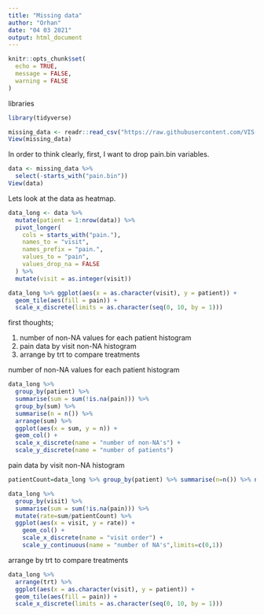 ```yaml
---
title: "Missing data"
author: "Orhan"
date: "04 03 2021"
output: html_document
---
```


```r
knitr::opts_chunk$set(
  echo = TRUE,
  message = FALSE,
  warning = FALSE
)
```

libraries
```r
library(tidyverse)
```

```r
missing_data <- readr::read_csv("https://raw.githubusercontent.com/VIS-SIG/Wonderful-Wednesdays/master/data/2021/2021-02-10/missing_data.csv")
View(missing_data)
```

In order to think clearly, first, I want to drop pain.bin variables.
```r
data <- missing_data %>%
  select(-starts_with("pain.bin"))
View(data)
```

Lets look at the data as heatmap.
```r
data_long <- data %>%
  mutate(patient = 1:nrow(data)) %>%
  pivot_longer(
    cols = starts_with("pain."),
    names_to = "visit",
    names_prefix = "pain.",
    values_to = "pain",
    values_drop_na = FALSE
  ) %>%
  mutate(visit = as.integer(visit))

data_long %>% ggplot(aes(x = as.character(visit), y = patient)) +
  geom_tile(aes(fill = pain)) +
  scale_x_discrete(limits = as.character(seq(0, 10, by = 1)))
```

first thoughts;

1. number of non-NA values for each patient histogram
1. pain data by visit non-NA histogram
1. arrange by trt to compare treatments

number of non-NA values for each patient histogram
```r
data_long %>%
  group_by(patient) %>%
  summarise(sum = sum(!is.na(pain))) %>%
  group_by(sum) %>%
  summarise(n = n()) %>%
  arrange(sum) %>%
  ggplot(aes(x = sum, y = n)) +
  geom_col() +
  scale_x_discrete(name = "number of non-NA's") +
  scale_y_discrete(name = "number of patients")
```

pain data by visit non-NA histogram
```r
patientCount=data_long %>% group_by(patient) %>% summarise(n=n()) %>% nrow()

data_long %>%
  group_by(visit) %>%
  summarise(sum = sum(!is.na(pain))) %>%
  mutate(rate=sum/patientCount) %>% 
  ggplot(aes(x = visit, y = rate)) +
    geom_col() +
    scale_x_discrete(name = "visit order") +
    scale_y_continuous(name = "number of NA's",limits=c(0,1))
```
arrange by trt to compare treatments
```r
data_long %>% 
  arrange(trt) %>% 
  ggplot(aes(x = as.character(visit), y = patient)) +
  geom_tile(aes(fill = pain)) +
  scale_x_discrete(limits = as.character(seq(0, 10, by = 1)))
```

